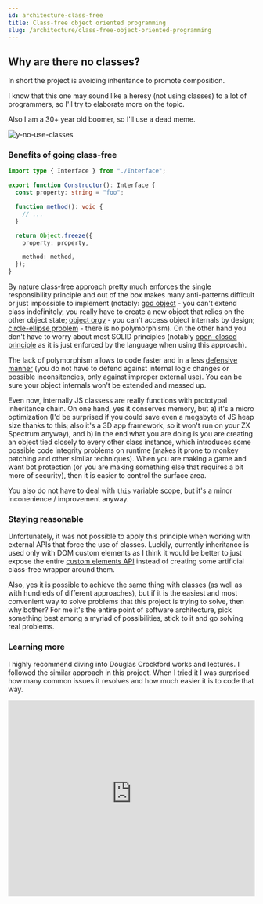 ```yaml
---
id: architecture-class-free
title: Class-free object oriented programming
slug: /architecture/class-free-object-oriented-programming
---
```


## Why are there no classes?

In short the project is avoiding inheritance to promote composition.

I know that this one may sound like a heresy (not using classes) to a lot of
programmers, so I'll try to elaborate more on the topic.

Also I am a 30+ year old boomer, so I'll use a dead meme.

![y-no-use-classes](../static/img/y-no-use-classes.jpg)

### Benefits of going class-free

```typescript title="Sample constructor"
import type { Interface } from "./Interface";

export function Constructor(): Interface {
  const property: string = "foo";

  function method(): void {
    // ...
  }

  return Object.freeze({
    property: property,

    method: method,
  });
}
```

By nature class-free approach pretty much enforces the single responsibility
principle and out of the box makes many anti-patterns difficult or just impossible
to implement (notably:
[god object](https://en.wikipedia.org/wiki/God_object) - you can't extend class
indefinitely, you really have to create a new object that relies on the other
object state;
[object orgy](https://en.wikipedia.org/wiki/Object_orgy) - you can't
access object internals by design;
[circle-ellipse problem](https://en.wikipedia.org/wiki/Circle%E2%80%93ellipse_problem) -
there is no polymorphism).
On the other hand you don't have to worry about most SOLID principles (notably
[open–closed principle](https://en.wikipedia.org/wiki/Open%E2%80%93closed_principle)
as it is just enforced by the language when using this approach).

The lack of polymorphism allows to code faster and in a less
[defensive manner](https://enterprisecraftsmanship.com/posts/defensive-programming/)
(you do not have to defend against internal logic changes or possible
inconsitencies, only against improper external use). You can be sure your
object internals won't be extended and messed up.

Even now, internally JS classess are really functions with prototypal
inheritance chain. On one hand, yes it conserves memory, but a) it's a micro
optimization (I'd be surprised if you could save even a megabyte of JS heap size
thanks to this; also it's a 3D app framework, so it won't run on your ZX
Spectrum anyway), and b) in the end what you are doing is you are creating an
object tied closely to every other class instance, which introduces some
possible code integrity problems on runtime (makes it prone to monkey patching
and other similar techniques). When you are making a game and want bot
protection (or you are making something else that requires a bit more of
security), then it is easier to control the surface area.

You also do not have to deal with `this` variable scope, but it's a minor
inconenience / improvement anyway.

### Staying reasonable

Unfortunately, it was not possible to apply this principle when working with
external APIs that force the use of classes. Luckily, currently inheritance
is used only with DOM custom elements as I think it would be better to just
expose the entire [custom elements API](dom-renderer-DOMElementView.mdx)
instead of creating some artificial class-free wrapper around them.

Also, yes it is possible to achieve the same thing with classes (as well as
with hundreds of different approaches), but if it is the easiest and most
convenient way to solve problems that this project is trying to solve, then
why bother? For me it's the entire point of software architecture, pick
something best among a myriad of possibilities, stick to it and go solving real
problems.

### Learning more

I highly recommend diving into Douglas Crockford works and lectures. I followed
the similar approach in this project. When I tried it I was surprised how many
common issues it resolves and how much easier it is to code that way.

<iframe
  height="400"
  width="100%"
  src="https://www.youtube-nocookie.com/embed/XFTOG895C7c?start=2690"
  frameBorder="0"
  allow="accelerometer;clipboard-write;encrypted-media;gyroscope;picture-in-picture"
  allowFullScreen
></iframe>
